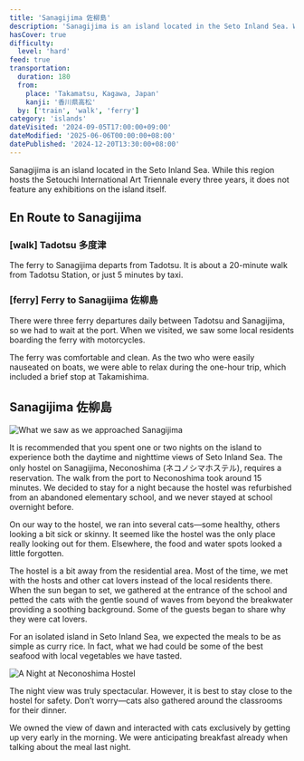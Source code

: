 ```yaml
---
title: 'Sanagijima 佐柳島'
description: 'Sanagijima is an island located in the Seto Inland Sea. While this region hosts the Setouchi International Art Triennale every three years, it does not feature any exhibitions on the island itself.'
hasCover: true
difficulty:
  level: 'hard'
feed: true
transportation:
  duration: 180
  from:
    place: 'Takamatsu, Kagawa, Japan'
    kanji: '香川県高松'
  by: ['train', 'walk', 'ferry']
category: 'islands'
dateVisited: '2024-09-05T17:00:00+09:00'
dateModified: '2025-06-06T00:00:00+08:00'
datePublished: '2024-12-20T13:30:00+08:00'
---
```



Sanagijima is an island located in the Seto Inland Sea. While this region hosts the Setouchi International Art Triennale every three years, it does not feature any exhibitions on the island itself.

<Abstract transportation={frontmatter.transportation} />

## En Route to Sanagijima

### [walk] Tadotsu 多度津

The ferry to Sanagijima departs from Tadotsu. It is about a 20-minute walk from Tadotsu Station, or just 5 minutes by taxi.

### [ferry] Ferry to Sanagijima 佐柳島

There were three ferry departures daily between Tadotsu and Sanagijima, so we had to wait at the port. When we visited, we saw some local residents boarding the ferry with motorcycles.

The ferry was comfortable and clean. As the two who were easily nauseated on boats, we were able to relax during the one-hour trip, which included a brief stop at Takamishima.

## Sanagijima 佐柳島

![What we saw as we approached Sanagijima](@assets/sanagijima/arriving.jpg)

It is recommended that you spent one or two nights on the island to experience both the daytime and nighttime views of Seto Inland Sea. The only hostel on Sanagijima, Neconoshima (ネコノシマホステル), requires a reservation. The walk from the port to Neconoshima took around 15 minutes. We decided to stay for a night because the hostel was refurbished from an abandoned elementary school, and we never stayed at school overnight before.

On our way to the hostel, we ran into several cats—some healthy, others looking a bit sick or skinny. It seemed like the hostel was the only place really looking out for them. Elsewhere, the food and water spots looked a little forgotten.

The hostel is a bit away from the residential area. Most of the time, we met with the hosts and other cat lovers instead of the local residents there. When the sun began to set, we gathered at the entrance of the school and petted the cats with the gentle sound of waves from beyond the breakwater providing a soothing background. Some of the guests began to share why they were cat lovers.

For an isolated island in Seto Inland Sea, we expected the meals to be as simple as curry rice. In fact, what we had could be some of the best seafood with local vegetables we have tasted.

![A Night at Neconoshima Hostel](@assets/sanagijima/entrance.jpg)

The night view was truly spectacular. However, it is best to stay close to the hostel for safety. Don’t worry—cats also gathered around the classrooms for their dinner.

We owned the view of dawn and interacted with cats exclusively by getting up very early in the morning. We were anticipating breakfast already when talking about the meal last night.

